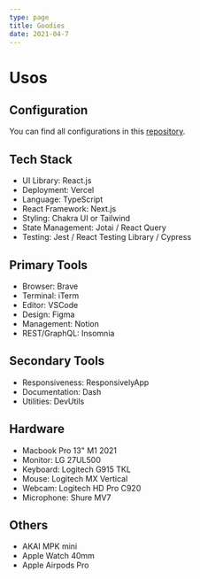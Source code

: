 ```yaml
---
type: page
title: Goodies
date: 2021-04-7
---
```


# Usos

## Configuration

You can find all configurations in this [repository](https://github.com/lndgalante/tools-configuration).

## Tech Stack

- UI Library: React.js
- Deployment: Vercel
- Language: TypeScript
- React Framework: Next.js
- Styling: Chakra UI or Tailwind
- State Management: Jotai / React Query
- Testing: Jest / React Testing Library / Cypress

## Primary Tools

- Browser: Brave
- Terminal: iTerm
- Editor: VSCode
- Design: Figma
- Management: Notion
- REST/GraphQL: Insomnia

## Secondary Tools

- Responsiveness: ResponsivelyApp
- Documentation: Dash
- Utilities: DevUtils

## Hardware

- Macbook Pro 13" M1 2021
- Monitor: LG 27UL500
- Keyboard: Logitech G915 TKL
- Mouse: Logitech MX Vertical
- Webcam: Logitech HD Pro C920
- Microphone: Shure MV7

## Others

- AKAI MPK mini
- Apple Watch 40mm
- Apple Airpods Pro
